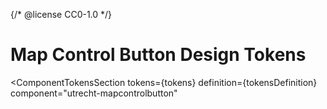 {/* @license CC0-1.0 */}


<Meta id="css-map-control-button--design-tokens" title="CSS Component/Map Control Button/Design Tokens" />

# Map Control Button Design Tokens

<ComponentTokensSection
  tokens={tokens}
  definition={tokensDefinition}
  component="utrecht-mapcontrolbutton"
></ComponentTokensSection>
